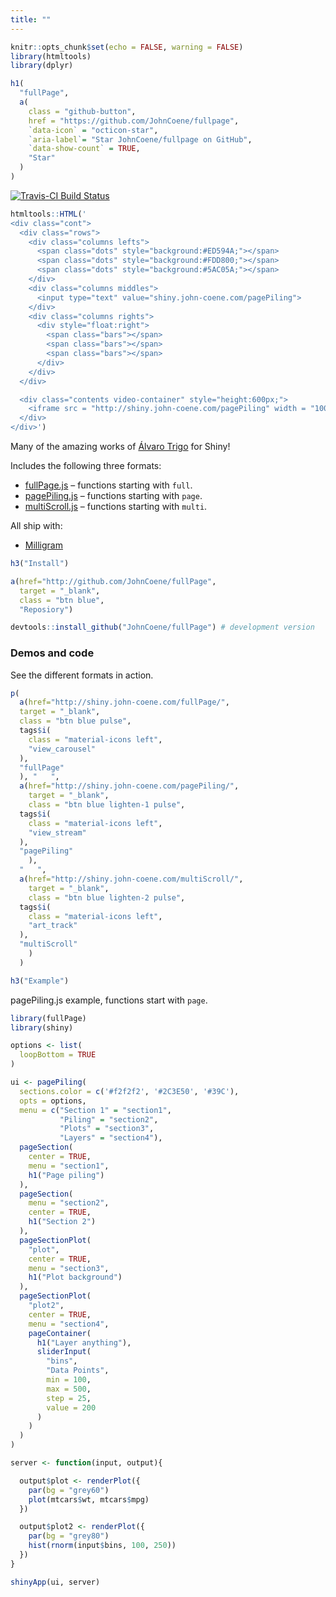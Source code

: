 ```yaml
---
title: ""
---
```


```r
knitr::opts_chunk$set(echo = FALSE, warning = FALSE)
library(htmltools)
library(dplyr)
```

<main>
<div class = "container">

```r
h1(
  "fullPage",
  a(
    class = "github-button",
    href = "https://github.com/JohnCoene/fullpage",
    `data-icon` = "octicon-star",
    `aria-label`= "Star JohnCoene/fullpage on GitHub",
    `data-show-count` = TRUE,
    "Star"
  )
)
```

[![Travis-CI Build Status](https://travis-ci.org/JohnCoene/fullPage.svg?branch=master)](https://travis-ci.org/JohnCoene/fullPage)

```r
htmltools::HTML('
<div class="cont">
  <div class="rows">
    <div class="columns lefts">
      <span class="dots" style="background:#ED594A;"></span>
      <span class="dots" style="background:#FDD800;"></span>
      <span class="dots" style="background:#5AC05A;"></span>
    </div>
    <div class="columns middles">
      <input type="text" value="shiny.john-coene.com/pagePiling">
    </div>
    <div class="columns rights">
      <div style="float:right">
        <span class="bars"></span>
        <span class="bars"></span>
        <span class="bars"></span>
      </div>
    </div>
  </div>

  <div class="contents video-container" style="height:600px;">
    <iframe src = "http://shiny.john-coene.com/pagePiling" width = "100%" frameborder="0" allowfullscreen></iframe>
  </div>
</div>')
```

Many of the amazing works of [Álvaro Trigo](https://alvarotrigo.com/) for Shiny!

Includes the following three formats:

* [fullPage.js](https://github.com/alvarotrigo/fullPage.js/) -- functions starting with `full`.
* [pagePiling.js](https://github.com/alvarotrigo/pagePiling.js/) -- functions starting with `page`.
* [multiScroll.js](https://github.com/alvarotrigo/multiscroll.js) -- functions starting with `multi`.

All ship with:

* [Milligram](https://milligram.io/)

```r
h3("Install")
```

```r
a(href="http://github.com/JohnCoene/fullPage", 
  target = "_blank",
  class = "btn blue",
  "Reposiory")
```

```r
devtools::install_github("JohnCoene/fullPage") # development version
```

### Demos and code

See the different formats in action.

```r
p(
  a(href="http://shiny.john-coene.com/fullPage/", 
  target = "_blank",
  class = "btn blue pulse",
  tags$i(
    class = "material-icons left",
    "view_carousel"
  ),
  "fullPage"
  ), "   ",
  a(href="http://shiny.john-coene.com/pagePiling/", 
    target = "_blank",
    class = "btn blue lighten-1 pulse",
  tags$i(
    class = "material-icons left",
    "view_stream"
  ),
  "pagePiling"
    ),
  "   ",
  a(href="http://shiny.john-coene.com/multiScroll/",
    target = "_blank",
    class = "btn blue lighten-2 pulse",
  tags$i(
    class = "material-icons left",
    "art_track"
  ),
  "multiScroll"
    )
  )
```

```r
h3("Example")
```

pagePiling.js example, functions start with `page`.

```r
library(fullPage)
library(shiny)

options <- list(
  loopBottom = TRUE
)

ui <- pagePiling(
  sections.color = c('#f2f2f2', '#2C3E50', '#39C'),
  opts = options,
  menu = c("Section 1" = "section1",
           "Piling" = "section2",
           "Plots" = "section3",
           "Layers" = "section4"),
  pageSection(
    center = TRUE,
    menu = "section1",
    h1("Page piling")
  ),
  pageSection(
    menu = "section2",
    center = TRUE,
    h1("Section 2")
  ),
  pageSectionPlot(
    "plot",
    center = TRUE,
    menu = "section3",
    h1("Plot background")
  ),
  pageSectionPlot(
    "plot2",
    center = TRUE,
    menu = "section4",
    pageContainer(
      h1("Layer anything"),
      sliderInput(
        "bins",
        "Data Points",
        min = 100,
        max = 500,
        step = 25,
        value = 200
      )
    )
  )
)

server <- function(input, output){

  output$plot <- renderPlot({
    par(bg = "grey60")
    plot(mtcars$wt, mtcars$mpg)
  })

  output$plot2 <- renderPlot({
    par(bg = "grey80")
    hist(rnorm(input$bins, 100, 250))
  })
}

shinyApp(ui, server)
```

</div>
</main>